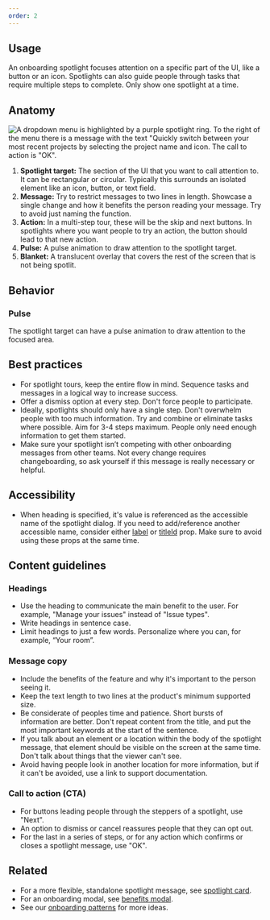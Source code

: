 ```yaml
---
order: 2
---
```


## Usage

An onboarding spotlight focuses attention on a specific part of the UI, like a button or an icon.
Spotlights can also guide people through tasks that require multiple steps to complete. Only show
one spotlight at a time.

## Anatomy

![A dropdown menu is highlighted by a purple spotlight ring. To the right of the menu there is a message with the text "Quickly switch between your most recent projects by selecting the project name and icon. The call to action is "OK".](images/onboarding-spotlight-anatomy.png)

1. **Spotlight target:** The section of the UI that you want to call attention to. It can be
   rectangular or circular. Typically this surrounds an isolated element like an icon, button, or
   text field.
1. **Message:** Try to restrict messages to two lines in length. Showcase a single change and how it
   benefits the person reading your message. Try to avoid just naming the function.
1. **Action:** In a multi-step tour, these will be the skip and next buttons. In spotlights where
   you want people to try an action, the button should lead to that new action.
1. **Pulse:** A pulse animation to draw attention to the spotlight target.
1. **Blanket:** A translucent overlay that covers the rest of the screen that is not being spotlit.
<!-- This is only necessary for multi-step spotlight tours. -->

## Behavior

### Pulse

The spotlight target can have a pulse animation to draw attention to the focused area.

## Best practices

- For spotlight tours, keep the entire flow in mind. Sequence tasks and messages in a logical way to
  increase success.
- Offer a dismiss option at every step. Don't force people to participate.
- Ideally, spotlights should only have a single step. Don't overwhelm people with too much
  information. Try and combine or eliminate tasks where possible. Aim for 3-4 steps maximum. People
  only need enough information to get them started.
- Make sure your spotlight isn’t competing with other onboarding messages from other teams. Not
  every change requires changeboarding, so ask yourself if this message is really necessary or
  helpful.

## Accessibility

- When heading is specified, it's value is referenced as the accessible name of the spotlight
  dialog. If you need to add/reference another accessible name, consider either
  [label](/components/onboarding/code#Spotlight-label) or
  [titleId](/components/onboarding/code#Spotlight-titleId) prop. Make sure to avoid using these
  props at the same time.

## Content guidelines

### Headings

- Use the heading to communicate the main benefit to the user. For example, "Manage your issues"
  instead of "Issue types".
- Write headings in sentence case.
- Limit headings to just a few words. Personalize where you can, for example, “Your room”.

### Message copy

- Include the benefits of the feature and why it's important to the person seeing it.
- Keep the text length to two lines at the product's minimum supported size.
- Be considerate of peoples time and patience. Short bursts of information are better. Don't repeat
  content from the title, and put the most important keywords at the start of the sentence.
- If you talk about an element or a location within the body of the spotlight message, that element
  should be visible on the screen at the same time. Don't talk about things that the viewer can't
  see.
- Avoid having people look in another location for more information, but if it can't be avoided, use
  a link to support documentation.

### Call to action (CTA)

- For buttons leading people through the steppers of a spotlight, use "Next".
- An option to dismiss or cancel reassures people that they can opt out.
- For the last in a series of steps, or for any action which confirms or closes a spotlight message,
  use "OK".

## Related

- For a more flexible, standalone spotlight message, see
  [spotlight card](/components/onboarding/spotlight-card/usage).
- For an onboarding modal, see [benefits modal](/components/onboarding/benefits-modal/usage).
- See our [onboarding patterns](/patterns/first-impressions) for more ideas.
